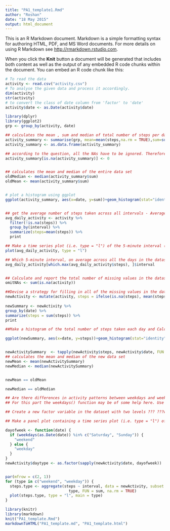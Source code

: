```yaml
---
title: "PA1_template1.Rmd"
author: "Roshan"
date: "18 May 2015"
output: html_document
---
```


This is an R Markdown document. Markdown is a simple formatting syntax for authoring HTML, PDF, and MS Word documents. For more details on using R Markdown see <http://rmarkdown.rstudio.com>.

When you click the **Knit** button a document will be generated that includes both content as well as the output of any embedded R code chunks within the document. You can embed an R code chunk like this:

```r
# To read the data 
activity <- read.csv("activity.csv") 
# To analyse the given data and process it accordingly. 
dim(activity)
str(activity)
# to convert the class of date column from 'factor' to 'date'
activity$date <- as.Date(activity$date)

library(dplyr)
library(ggplot2)
grp <- group_by(activity, date)

## calculates the mean , sum and median of total number of steps per day. 
activity_summary <- summarise(grp, mean=mean(steps,na.rm = TRUE),sum=sum(steps), median = median(steps, na.rm = TRUE))
activity_summary <- as.data.frame(activity_summary)

## according to the question, all the NAs have to be ignored. Therefore, replace NA with 0. 
activity_summary[is.na(activity_summary)] <- 0


## calculates the mean and median of the entire data set 
oldMedian <- median(activity_summary$sum)
oldMean <- mean(activity_summary$sum)


# plot a histogram using ggplot 
ggplot(activity_summary, aes(x=date, y=sum))+geom_histogram(stat="identity")+ xlab("Dates")+ ylab("Steps")+ labs(title= "Sum of Steps per day")


## get the average number of steps taken across all intervals - Average daily activity pattern. 
avg_daily_activity <- activity %>%
  filter(!is.na(steps)) %>%
  group_by(interval) %>%
  summarize(steps=mean(steps)) %>%
  print

## Make a time series plot (i.e. type = "l") of the 5-minute interval (x-axis) and the average number of steps taken, averaged across all days (y-axis)
plot(avg_daily_activity, type = "l")

## Which 5-minute interval, on average across all the days in the dataset, contains the maximum number of steps? -- Find the highest number of steps and note the interval of that step. 
avg_daily_activity[which.max(avg_daily_activity$steps), ]$interval


## Calculate and report the total number of missing values in the dataset (i.e. the total number of rows with NAs)
omitNAs <- sum(is.na(activity))

##Devise a strategy for filling in all of the missing values in the dataset. The strategy does not need to be sophisticated. For example, you could use the mean/median for that day, or the mean for that 5-minute interval, etc.
newActivity <- mutate(activity, steps = ifelse(is.na(steps), mean(steps, na.rm=TRUE), steps))
                      
newSummary <- newActivity %>%
group_by(date) %>%
summarize(steps = sum(steps)) %>%
print 

##Make a histogram of the total number of steps taken each day and Calculate and report the mean and median total number of steps taken per day. Do these values differ from the estimates from the first part of the assignment? What is the impact of imputing missing data on the estimates of the total daily number of steps?

ggplot(newSummary, aes(x=date, y=steps))+geom_histogram(stat="identity")+ xlab("Dates")+ ylab("Imputed Steps")+ labs(title= "Total steps with changed data")


newActivitySummary  <- tapply(newActivity$steps, newActivity$date, FUN = sum, na.rm = TRUE)
## calculates the mean and median of the new data set 
newMean <- mean(newActivitySummary)
newMedian <- median(newActivitySummary)


newMean == oldMean 

newMedian == oldMedian 

## Are there differences in activity patterns between weekdays and weekends?
## For this part the weekdays() function may be of some help here. Use the dataset with the filled-in missing values for this part.

## Create a new factor variable in the dataset with two levels ??? ???weekday??? and ???weekend??? indicating whether a given date is a weekday or weekend day.

## Make a panel plot containing a time series plot (i.e. type = "l") of the 5-minute interval (x-axis) and the average number of steps taken, averaged across all weekday days or weekend days (y-axis). See the README file in the GitHub repository to see an example of what this plot should look like using simulated data.

dayofweek <- function(date) {
  if (weekdays(as.Date(date)) %in% c("Saturday", "Sunday")) {
    "weekend"
  } else {
    "weekday"
  }
}
newActivity$daytype <- as.factor(sapply(newActivity$date, dayofweek))


par(mfrow = c(2, 1))
for (type in c("weekend", "weekday")) {
  steps.type <- aggregate(steps ~ interval, data = newActivity, subset = newActivity$daytype == 
                            type, FUN = sum, na.rm = TRUE)
  plot(steps.type, type = "l", main = type)
}

library(knitr)
library(markdown)
knit("PA1_template.Rmd")
markdownToHTML("PA1_template.md", "PA1_template.html")

```
